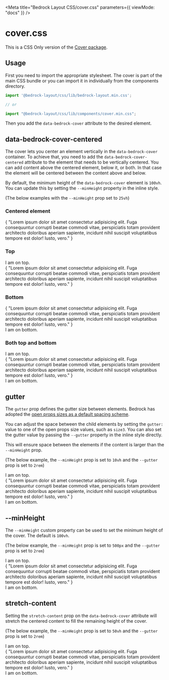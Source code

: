 
<Meta title="Bedrock Layout CSS/cover.css" parameters={{ viewMode: "docs" }} />

# cover.css

This is a CSS Only version of the [Cover package](/?path=/docs/components-cover--api).

## Usage

First you need to import the appropriate stylesheet. The cover is part of the main CSS bundle or you can import it in individually from the components directory.

```javascript
import '@bedrock-layout/css/lib/bedrock-layout.min.css';

// or

import "@bedrock-layout/css/lib/components/cover.min.css";
```

Then you add the `data-bedrock-cover` attribute to the desired element.

## data-bedrock-cover-centered

The cover lets you center an element vertically in the `data-bedrock-cover` container.
To achieve that, you need to add the `data-bedrock-cover-centered` attribute to the element that needs to be vertically centered.
You can add content above the centered element, below it, or both. In that case the element will be centered between the content above and below.

By default, the minimum height of the `data-bedrock-cover` element is `100vh`. You can update this by setting the `--minHeight` property in the inline style.

(The below examples with the `--minHeight` prop set to `25vh`)

<Canvas withSource="open">
  <Story name="data-bedrock-cover-centered">
    <h3>Centered element</h3>
    <div
      data-bedrock-cover
      style={{ "--minHeight": "25vh", border: "1px solid black" }}
    >
      <div data-bedrock-cover-centered>
        {
          "Lorem ipsum dolor sit amet consectetur adipisicing elit. Fuga consequuntur corrupti beatae commodi vitae, perspiciatis totam provident architecto doloribus aperiam sapiente, incidunt nihil suscipit voluptatibus tempore est dolor! Iusto, vero."
        }
      </div>
    </div>
    <h3>Top</h3>
    <div
      data-bedrock-cover
      style={{ "--minHeight": "25vh", border: "1px solid black" }}
    >
      <span>I am on top.</span>
      <div data-bedrock-cover-centered>
        {
          "Lorem ipsum dolor sit amet consectetur adipisicing elit. Fuga consequuntur corrupti beatae commodi vitae, perspiciatis totam provident architecto doloribus aperiam sapiente, incidunt nihil suscipit voluptatibus tempore est dolor! Iusto, vero."
        }
      </div>
    </div>
    <h3>Bottom</h3>
    <div
      data-bedrock-cover
      style={{ "--minHeight": "25vh", border: "1px solid black" }}
    >
      <div data-bedrock-cover-centered>
        {
          "Lorem ipsum dolor sit amet consectetur adipisicing elit. Fuga consequuntur corrupti beatae commodi vitae, perspiciatis totam provident architecto doloribus aperiam sapiente, incidunt nihil suscipit voluptatibus tempore est dolor! Iusto, vero."
        }
      </div>
      <span>I am on bottom.</span>
    </div>
    <h3>Both top and bottom</h3>
    <div
      data-bedrock-cover
      style={{ "--minHeight": "25vh", border: "1px solid black" }}
    >
      <span>I am on top.</span>
      <div data-bedrock-cover-centered>
        {
          "Lorem ipsum dolor sit amet consectetur adipisicing elit. Fuga consequuntur corrupti beatae commodi vitae, perspiciatis totam provident architecto doloribus aperiam sapiente, incidunt nihil suscipit voluptatibus tempore est dolor! Iusto, vero."
        }
      </div>
      <span>I am on bottom.</span>
    </div>
  </Story>
</Canvas>

## gutter

The `gutter` prop defines the gutter size between elements. Bedrock has adopted the [open props sizes as a default spacing scheme](https://open-props.style/#sizes).

You can adjust the space between the child elements by setting the `gutter:` value to one of the open props size values, such as `size3`. You can also set the gutter value by passing the `--gutter` property in the inline style directly.

This will ensure space between the elements if the content is larger than the `--minHeight` prop.

(The below example, the `--minHeight` prop is set to `10vh` and the `--gutter` prop is set to `2rem`)

<Canvas withSource="open">
  <Story name="gutter">
    <div
      data-bedrock-cover="gutter:size7"
      style={{
        "--minHeight": "10vh",
        border: "1px solid black",
      }}
    >
      <span>I am on top.</span>
      <div data-bedrock-cover-centered>
        {
          "Lorem ipsum dolor sit amet consectetur adipisicing elit. Fuga consequuntur corrupti beatae commodi vitae, perspiciatis totam provident architecto doloribus aperiam sapiente, incidunt nihil suscipit voluptatibus tempore est dolor! Iusto, vero."
        }
      </div>
      <span>I am on bottom.</span>
    </div>
  </Story>
</Canvas>

## --minHeight

The `--minHeight` custom property can be used to set the minimum height of the cover. The default is `100vh`.

(The below example, the `--minHeight` prop is set to `500px` and the `--gutter` prop is set to `2rem`)

<Canvas withSource="open">
  <Story name="--minHeight">
    <div
      data-bedrock-cover="gutter:size7"
      style={{
        "--minHeight": "500px",
        border: "1px solid black",
      }}
    >
      <span>I am on top.</span>
      <div data-bedrock-cover-centered>
        {
          "Lorem ipsum dolor sit amet consectetur adipisicing elit. Fuga consequuntur corrupti beatae commodi vitae, perspiciatis totam provident architecto doloribus aperiam sapiente, incidunt nihil suscipit voluptatibus tempore est dolor! Iusto, vero."
        }
      </div>
      <span>I am on bottom.</span>
    </div>
  </Story>
</Canvas>

## stretch-content

Setting the `stretch-content` prop on the `data-bedrock-cover` attribute will stretch the centered content to fill the remaining height of the cover.

(The below example, the `--minHeight` prop is set to `50vh` and the `--gutter` prop is set to `2rem`)

<Canvas withSource="open">
  <Story name="stretch-content">
    <div
      data-bedrock-cover="stretch-content gutter:size7"
      style={{
        "--minHeight": "500px",
        border: "1px solid black",
      }}
    >
      <span>I am on top.</span>
      <div
        data-bedrock-cover-centered
        style={{ background: "rgba(0,0,0,0.85)", color: "white" }}
      >
        {
          "Lorem ipsum dolor sit amet consectetur adipisicing elit. Fuga consequuntur corrupti beatae commodi vitae, perspiciatis totam provident architecto doloribus aperiam sapiente, incidunt nihil suscipit voluptatibus tempore est dolor! Iusto, vero."
        }
      </div>
      <span>I am on bottom.</span>
    </div>
  </Story>
</Canvas>
